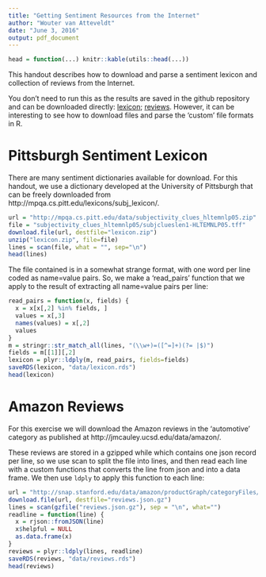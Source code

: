 ```yaml
---
title: "Getting Sentiment Resources from the Internet"
author: "Wouter van Atteveldt"
date: "June 3, 2016"
output: pdf_document
---
```


```r
head = function(...) knitr::kable(utils::head(...))
```
This handout describes how to download and parse a sentiment lexicon and collection of reviews from the Internet. 

You don't need to run this as the results are saved in the github repository and can be downloaded directly: [lexicon](rawgit.com/vanatteveldt/learningr/master/data/lexicon.rds); [reviews](rawgit.com/vanatteveldt/learningr/master/data/reviews.rds).
However, it can be interesting to see how to download files and parse the 'custom' file formats in R.

Pittsburgh Sentiment Lexicon
===

There are many sentiment dictionaries available for download.
For this handout, we use a dictionary developed at the University of Pittsburgh that can be freely downloaded from http://mpqa.cs.pitt.edu/lexicons/subj_lexicon/.

```r
url = "http://mpqa.cs.pitt.edu/data/subjectivity_clues_hltemnlp05.zip"
file = "subjectivity_clues_hltemnlp05/subjclueslen1-HLTEMNLP05.tff"
download.file(url, destfile="lexicon.zip")
unzip("lexicon.zip", file=file)
lines = scan(file, what = "", sep="\n")
head(lines)
```

The file contained is in a somewhat strange format, with one word per line coded as name=value pairs.
So, we make a 'read_pairs' function that we apply to the result of extracting all name=value pairs per line:

```r
read_pairs = function(x, fields) { 
  x = x[x[,2] %in% fields, ]
  values = x[,3]
  names(values) = x[,2]
  values
}
m = stringr::str_match_all(lines, "(\\w+)=([^=]+)(?= |$)")
fields = m[[1]][,2]
lexicon = plyr::ldply(m, read_pairs, fields=fields)
saveRDS(lexicon, "data/lexicon.rds")
head(lexicon)
```

Amazon Reviews
===

For this exercise we will download the Amazon reviews in the 'automotive' category as published at http://jmcauley.ucsd.edu/data/amazon/.

These reviews are stored in a gzipped while which contains one json record per line, 
so we use scan to split the file into lines, and then read each line with a custom functions that converts the line from json and into a data frame.
We then use `ldply` to apply this function to each line:

```r
url = "http://snap.stanford.edu/data/amazon/productGraph/categoryFiles/reviews_Automotive_5.json.gz"
download.file(url, destfile="reviews.json.gz")
lines = scan(gzfile("reviews.json.gz"), sep = "\n", what="")
readline = function(line) {
  x = rjson::fromJSON(line)
  x$helpful = NULL
  as.data.frame(x)    
}
reviews = plyr::ldply(lines, readline)
saveRDS(reviews, "data/reviews.rds")
head(reviews)
```
